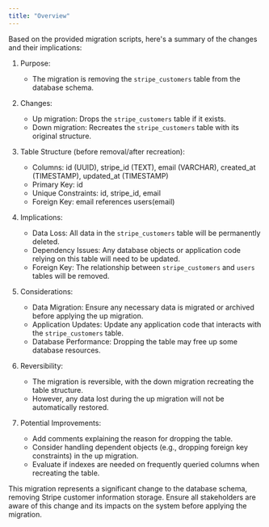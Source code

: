 ```yaml
---
title: "Overview"
---
```


Based on the provided migration scripts, here's a summary of the changes and their implications:

1. Purpose:
   - The migration is removing the `stripe_customers` table from the database schema.

2. Changes:
   - Up migration: Drops the `stripe_customers` table if it exists.
   - Down migration: Recreates the `stripe_customers` table with its original structure.

3. Table Structure (before removal/after recreation):
   - Columns: id (UUID), stripe_id (TEXT), email (VARCHAR), created_at (TIMESTAMP), updated_at (TIMESTAMP)
   - Primary Key: id
   - Unique Constraints: id, stripe_id, email
   - Foreign Key: email references users(email)

4. Implications:
   - Data Loss: All data in the `stripe_customers` table will be permanently deleted.
   - Dependency Issues: Any database objects or application code relying on this table will need to be updated.
   - Foreign Key: The relationship between `stripe_customers` and `users` tables will be removed.

5. Considerations:
   - Data Migration: Ensure any necessary data is migrated or archived before applying the up migration.
   - Application Updates: Update any application code that interacts with the `stripe_customers` table.
   - Database Performance: Dropping the table may free up some database resources.

6. Reversibility:
   - The migration is reversible, with the down migration recreating the table structure.
   - However, any data lost during the up migration will not be automatically restored.

7. Potential Improvements:
   - Add comments explaining the reason for dropping the table.
   - Consider handling dependent objects (e.g., dropping foreign key constraints) in the up migration.
   - Evaluate if indexes are needed on frequently queried columns when recreating the table.

This migration represents a significant change to the database schema, removing Stripe customer information storage. Ensure all stakeholders are aware of this change and its impacts on the system before applying the migration.